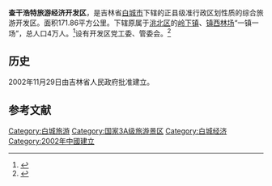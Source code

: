 {{Infobox China County
| county = 查干浩特旅游经济开发区
| usedname = 
| nameorigin = 
| Photo = 
| Photoname = 
| map = 
| map_caption = 
| Pinyin =  
| Belong = [[中国|中国]][[吉林省|吉林省]][[白城市|白城市]]
| Types = [[开发区|开发区]]
| admincode =  
| founded = 
| seat = 
| officerTitle = 
| officer = 
| officerTitle2 = 
| officer2 = 
| division = 2
| town = 
| township = 
| subdistrict = 
| dialect = 
| post code = 
| phone code =  
| coordinate = 
| area = 171.86平方千米
| area land = 
| area water = 
| census yr = 
| pop = 4万人
| density =  
| GDP = 
| GDP_as_of = 
| GDPPC = 
| carlicense =  
| web =  
| web_title = 
}}
'''查干浩特旅游经济开发区'''，是吉林省[[白城市|白城市]]下辖的正县级准行政区划性质的综合旅游开发区。面积171.86平方公里。下辖原属于[[洮北区|洮北区]]的[[岭下镇_(白城市)|岭下镇]]、[[镇西林场|镇西林场]]“一镇一场”，总人口4万人。<ref>{{Cite web |url=http://sq.bcxww.com/xqgk/2013/1210/1028.html |title=白城新闻网：查干浩特旅游经济开发区 |access-date=2014-10-13 |archive-date=2019-03-29 |archive-url=https://web.archive.org/web/20190329190902/http://sq.bcxww.com/xqgk/2013/1210/1028.html |dead-url=no }}</ref>设有开发区党工委、管委会。<ref>{{Cite web |url=http://jl.cnr.cn/jjy/bc/201303/t20130329_512254564.shtml |title=《白城日报》：白城市领导到查干浩特旅游经济开发区调研，2013-03-29 。 |access-date=2014-10-13 |archive-date=2016-03-06 |archive-url=https://web.archive.org/web/20160306232024/http://jl.cnr.cn/jjy/bc/201303/t20130329_512254564.shtml |dead-url=no }}</ref>

==历史==
2002年11月29日由吉林省人民政府批准建立。

==参考文献==
<references/>

[[Category:白城旅游|Category:白城旅游]]
[[Category:国家3A级旅游景区|Category:国家3A级旅游景区]]
[[Category:白城经济|Category:白城经济]]
[[Category:2002年中國建立|Category:2002年中國建立]]